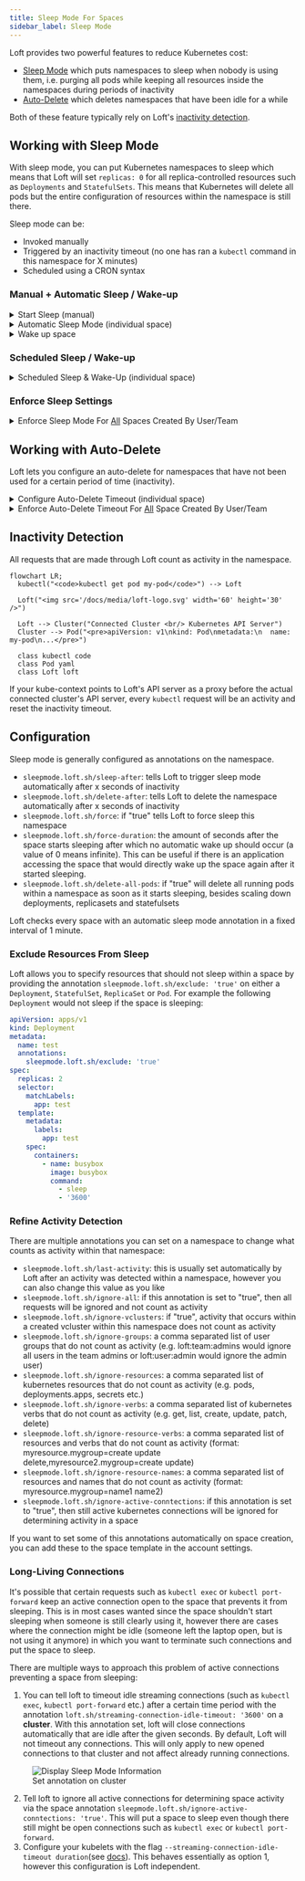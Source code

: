 ```yaml
---
title: Sleep Mode For Spaces
sidebar_label: Sleep Mode
---
```





Loft provides two powerful features to reduce Kubernetes cost:
- [Sleep Mode](#sleep-mode) which puts namespaces to sleep when nobody is using them, i.e. purging all pods while keeping all resources inside the namespaces during periods of inactivity
- [Auto-Delete](#auto-delete) which deletes namespaces that have been idle for a while

Both of these feature typically rely on Loft's [inactivity detection](#inactivity-detection).


## Working with Sleep Mode
With sleep mode, you can put Kubernetes namespaces to sleep which means that Loft will set `replicas: 0` for all replica-controlled resources such as `Deployments` and `StatefulSets`. This means that Kubernetes will delete all pods but the entire configuration of resources within the namespace is still there.

Sleep mode can be:
- Invoked manually
- Triggered by an inactivity timeout (no one has ran a `kubectl` command in this namespace for X minutes)
- Scheduled using a CRON syntax


### Manual + Automatic Sleep / Wake-up

<details>
  <summary>Start Sleep (manual)</summary>
  <Tabs
    defaultValue="ui"
    values={[
      {label: 'UI', value: 'ui'},
      {label: 'CLI', value: 'cli'},
    ]}>
    <TabItem value="ui"><FragmentSleepManualUI/></TabItem>
    <TabItem value="cli"><FragmentSleepManualCLI/></TabItem>
  </Tabs>

:::tip Automatic Wakeup
Note that the space will automatically wake up again, once you run a kubectl command within the space.
:::

</details>

<details>
  <summary>Automatic Sleep Mode (individual space)</summary>
  <FragmentSleepConfigureUI/>
</details>

<details>
  <summary>Wake up space</summary>
  <Tabs
    defaultValue="ui"
    values={[
      {label: 'UI', value: 'ui'},
      {label: 'CLI', value: 'cli'},
      {label: 'kubectl', value: 'kubectl'},
    ]}>
    <TabItem value="ui"><FragmentSleepWakeUI/></TabItem>
    <TabItem value="cli"><FragmentSleepWakeCLI/></TabItem>
    <TabItem value="kubectl"><FragmentSleepWakeKubectl/></TabItem>
  </Tabs>
</details>


### Scheduled Sleep / Wake-up

<details>
  <summary>Scheduled Sleep & Wake-Up (individual space)</summary>
  <FragmentSleepScheduleUI/>
</details>


### Enforce Sleep Settings

<details>
  <summary>Enforce Sleep Mode For <u>All</u> Spaces Created By User/Team</summary>
  <FragmentSleepEnforceUI/>
</details>


## Working with Auto-Delete
Loft lets you configure an auto-delete for namespaces that have not been used for a certain period of time (inactivity).

<details>
  <summary>Configure Auto-Delete Timeout (individual space)</summary>
  <FragmentAutoDeleteConfigureUI/>
</details>

<details>
  <summary>Enforce Auto-Delete Timeout For <u>All</u> Space Created By User/Team</summary>
  <FragmentAutoDeleteEnforceUI/>
</details>


## Inactivity Detection
All requests that are made through Loft count as activity in the namespace. 

```mermaid
flowchart LR;
  kubectl("<code>kubectl get pod my-pod</code>") --> Loft

  Loft("<img src='/docs/media/loft-logo.svg' width='60' height='30' />")

  Loft --> Cluster("Connected Cluster <br/> Kubernetes API Server")
  Cluster --> Pod("<pre>apiVersion: v1\nkind: Pod\nmetadata:\n  name: my-pod\n...</pre>")

  class kubectl code
  class Pod yaml
  class Loft loft
```

If your kube-context points to Loft's API server as a proxy before the actual connected cluster's API server, every `kubectl` request will be an activity and reset the inactivity timeout.


## Configuration
Sleep mode is generally configured as annotations on the namespace.
- `sleepmode.loft.sh/sleep-after`: tells Loft to trigger sleep mode automatically after x seconds of inactivity
- `sleepmode.loft.sh/delete-after`: tells Loft to delete the namespace automatically after x seconds of inactivity
- `sleepmode.loft.sh/force`: if "true" tells Loft to force sleep this namespace
- `sleepmode.loft.sh/force-duration`: the amount of seconds after the space starts sleeping after which no automatic wake up should occur (a value of 0 means infinite). This can be useful if there is an application accessing the space that would directly wake up the space again after it started sleeping.
- `sleepmode.loft.sh/delete-all-pods`: if "true" will delete all running pods within a namespace as soon as it starts sleeping, besides scaling down deployments, replicasets and statefulsets

Loft checks every space with an automatic sleep mode annotation in a fixed interval of 1 minute.


### Exclude Resources From Sleep
Loft allows you to specify resources that should not sleep within a space by providing the annotation `sleepmode.loft.sh/exclude: 'true'` on either a `Deployment`, `StatefulSet`, `ReplicaSet` or `Pod`. For example the following `Deployment` would not sleep if the space is sleeping:
```yaml
apiVersion: apps/v1
kind: Deployment
metadata:
  name: test
  annotations:
    sleepmode.loft.sh/exclude: 'true'
spec:
  replicas: 2
  selector:
    matchLabels:
      app: test
  template:
    metadata:
      labels:
        app: test
    spec:
      containers:
        - name: busybox
          image: busybox
          command:
            - sleep
            - '3600'
```


### Refine Activity Detection
There are multiple annotations you can set on a namespace to change what counts as activity within that namespace:
- `sleepmode.loft.sh/last-activity`: this is usually set automatically by Loft after an activity was detected within a namespace, however you can also change this value as you like
- `sleepmode.loft.sh/ignore-all`: if this annotation is set to "true", then all requests will be ignored and not count as activity
- `sleepmode.loft.sh/ignore-vclusters`: if "true", activity that occurs within a created vcluster within this namespace does not count as activity
- `sleepmode.loft.sh/ignore-groups`: a comma separated list of user groups that do not count as activity (e.g. loft:team:admins would ignore all users in the team admins or loft:user:admin would ignore the admin user)
- `sleepmode.loft.sh/ignore-resources`: a comma separated list of kubernetes resources that do not count as activity (e.g. pods, deployments.apps, secrets etc.)
- `sleepmode.loft.sh/ignore-verbs`: a comma separated list of kubernetes verbs that do not count as activity (e.g. get, list, create, update, patch, delete)
- `sleepmode.loft.sh/ignore-resource-verbs`: a comma separated list of resources and verbs that do not count as activity (format: myresource.mygroup=create update delete,myresource2.mygroup=create update)
- `sleepmode.loft.sh/ignore-resource-names`: a comma separated list of resources and names that do not count as activity (format: myresource.mygroup=name1 name2)
- `sleepmode.loft.sh/ignore-active-conntections`: if this annotation is set to "true", then still active kubernetes connections will be ignored for determining activity in a space 

If you want to set some of this annotations automatically on space creation, you can add these to the space template in the account settings.


### Long-Living Connections
It's possible that certain requests such as `kubectl exec` or `kubectl port-forward` keep an active connection open to the space that prevents it from sleeping. This is in most cases wanted since the space shouldn't start sleeping when someone is still clearly using it, however there are cases where the connection might be idle (someone left the laptop open, but is not using it anymore) in which you want to terminate such connections and put the space to sleep.

There are multiple ways to approach this problem of active connections preventing a space from sleeping:
1. You can tell loft to timeout idle streaming connections (such as `kubectl exec`, `kubectl port-forward` etc.) after a certain time period with the annotation `loft.sh/streaming-connection-idle-timeout: '3600'` on a **cluster**. With this annotation set, loft will close connections automatically that are idle after the given seconds. By default, Loft will not timeout any connections. This will only apply to new opened connections to that cluster and not affect already running connections. 
<figure class="frame">
    <img src="/docs/media/v1/ui/sleep-mode/sleep-mode-annotations.png" alt="Display Sleep Mode Information" />
    <figcaption>Set annotation on cluster</figcaption>
</figure>

2. Tell loft to ignore all active connections for determining space activity via the space annotation `sleepmode.loft.sh/ignore-active-conntections: 'true'`. This will put a space to sleep even though there still might be open connections such as `kubectl exec` or `kubectl port-forward`.
3. Configure your kubelets with the flag `--streaming-connection-idle-timeout duration`(see [docs](https://kubernetes.io/docs/reference/command-line-tools-reference/kubelet/)). This behaves essentially as option 1, however this configuration is Loft independent.
